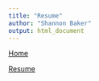 ```yaml
---
title: "Resume"
author: "Shannon Baker"
output: html_document
---
```


[Home](https://shannonba.github.io/)

<a href="Resume.pdf">Resume</a>